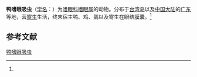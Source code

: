 {{Speciesbox
| name = 鸭嗜眼吸虫
| status = 
| status_system = 
| image = 
| genus = Philophthalmus
| species = anatinus
| authority = (Sugimoto, 1928)<ref name='id10182'>{{cite web| url =http://www.bioinfo.cn/db05/BjdwSpecies.php?action=view&id=10182| title =鸭嗜眼吸虫| work =《中国动物物种编目数据库》| publisher =中国科学院微生物研究所| author =中国科学院动物研究所| accessdate =2009-04-16| deadurl =yes| archiveurl =https://web.archive.org/web/20160305044536/http://www.bioinfo.cn/db05/BjdwSpecies.php?action=view&id=10182| archivedate =2016-03-05}}</ref>
}}

'''鸭嗜眼吸虫'''（[[学名|学名]]：{{lang|la|''Philophthalmus anatinus''}}）为[[嗜眼科|嗜眼科]][[嗜眼属|嗜眼属]]的动物。分布于[[台湾岛|台湾岛]]以及[[中国大陆|中国大陆]]的[[广东|广东]]等地，营[[寄生|寄生]]生活，终末宿主鸭、鸡、鹅以及寄生在眼结膜囊。<ref name='id10182'/>

== 参考文献 ==
{{reflist}}

{{Wikispecies|Philophthalmus anatinus}}

[[Category:嗜眼属|鸭嗜眼吸虫]]


{{吸虫小作品}}